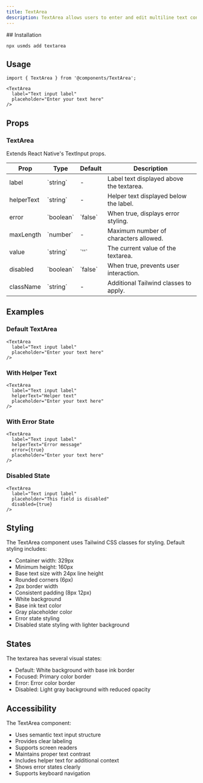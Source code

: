 ```yaml
---
title: TextArea
description: TextArea allows users to enter and edit multiline text content.
---
```


<DemoButton href="https://usmds-showcase.expo.app/components/textarea" />
## Installation

```package-install
npx usmds add textarea
```

## Usage

```tsx
import { TextArea } from '@components/TextArea';

<TextArea 
  label="Text input label"
  placeholder="Enter your text here"
/>
```

## Props

### TextArea

Extends React Native's TextInput props.

<table>
  <thead>
    <tr>
      <th>Prop</th>
      <th>Type</th>
      <th>Default</th>
      <th>Description</th>
    </tr>
  </thead>
  <tbody>
    <tr>
      <td>label</td>
      <td>`string`</td>
      <td>-</td>
      <td>Label text displayed above the textarea.</td>
    </tr>
    <tr>
      <td>helperText</td>
      <td>`string`</td>
      <td>-</td>
      <td>Helper text displayed below the label.</td>
    </tr>
    <tr>
      <td>error</td>
      <td>`boolean`</td>
      <td>`false`</td>
      <td>When true, displays error styling.</td>
    </tr>
    <tr>
      <td>maxLength</td>
      <td>`number`</td>
      <td>-</td>
      <td>Maximum number of characters allowed.</td>
    </tr>
    <tr>
      <td>value</td>
      <td>`string`</td>
      <td>`''`</td>
      <td>The current value of the textarea.</td>
    </tr>
    <tr>
      <td>disabled</td>
      <td>`boolean`</td>
      <td>`false`</td>
      <td>When true, prevents user interaction.</td>
    </tr>
    <tr>
      <td>className</td>
      <td>`string`</td>
      <td>-</td>
      <td>Additional Tailwind classes to apply.</td>
    </tr>
  </tbody>
</table>

## Examples

### Default TextArea

```tsx
<TextArea 
  label="Text input label"
  placeholder="Enter your text here"
/>
```

### With Helper Text

```tsx
<TextArea 
  label="Text input label"
  helperText="Helper text"
  placeholder="Enter your text here"
/>
```

### With Error State

```tsx
<TextArea 
  label="Text input label"
  helperText="Error message"
  error={true}
  placeholder="Enter your text here"
/>
```

### Disabled State

```tsx
<TextArea 
  label="Text input label"
  placeholder="This field is disabled"
  disabled={true}
/>
```

## Styling

The TextArea component uses Tailwind CSS classes for styling. Default styling includes:

- Container width: 329px
- Minimum height: 160px
- Base text size with 24px line height
- Rounded corners (6px)
- 2px border width
- Consistent padding (8px 12px)
- White background
- Base ink text color
- Gray placeholder color
- Error state styling
- Disabled state styling with lighter background

## States

The textarea has several visual states:
- Default: White background with base ink border
- Focused: Primary color border
- Error: Error color border
- Disabled: Light gray background with reduced opacity

## Accessibility

The TextArea component:
- Uses semantic text input structure
- Provides clear labeling
- Supports screen readers
- Maintains proper text contrast
- Includes helper text for additional context
- Shows error states clearly
- Supports keyboard navigation